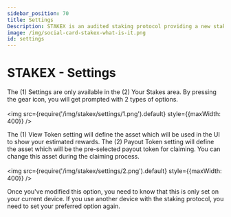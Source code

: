 ```yaml
---
sidebar_position: 70
title: Settings
Description: STAKEX is an audited staking protocol providing a new staking methodology, powered by the DEGENX Ecosystem. It's a deployable protocol for projects based on EVM networks like Ethereum, Binance Smart Chain, Base, Arbitrum, Avalanche, and more
image: /img/social-card-stakex-what-is-it.png
id: settings
---
```


# STAKEX - Settings

The (1) Settings are only available in the (2) Your Stakes area. By pressing the gear icon, you will get prompted with 2 types of options. <br /><br /><img src={require('/img/stakex/settings/1.png').default} style={{maxWidth: 400}} />

The (1) View Token setting will define the asset which will be used in the UI to show your estimated rewards. The (2) Payout Token setting will define the asset which will be the pre-selected payout token for claiming. You can change this asset during the claiming process. <br /><br /><img src={require('/img/stakex/settings/2.png').default} style={{maxWidth: 400}} />

Once you've modified this option, you need to know that this is only set on your current device. If you use another device with the staking protocol, you need to set your preferred option again.
